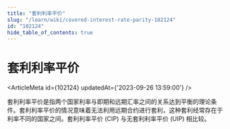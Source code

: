 ```yaml
---
title: "套利利率平价"
slug: "/learn/wiki/covered-interest-rate-parity-102124"
id: "102124"
hide_table_of_contents: true
---
```



# 套利利率平价

<ArticleMeta id={102124} updatedAt={'2023-09-26 13:59:00'} />
<div className='border-solid border-b border-t-0 my-4 border-[var(--ifm-color-gray-300)]' />

套利利率平价是指两个国家利率与即期和远期汇率之间的关系达到平衡的理论条件。套利利率平价的情况意味着无法利用远期合约进行套利，这种套利经常存在于利率不同的国家之间。套利利率平价 (CIP) 与无套利利率平价 (UIP) 相比较。
